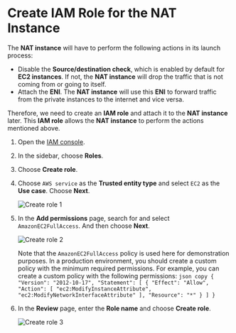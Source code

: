 # Create IAM Role for the NAT Instance

The **NAT instance** will have to perform the following actions in its launch process:
- Disable the **Source/destination check**, which is enabled by default for **EC2 instances**. If not, the **NAT instance** will drop the traffic that is not coming from or going to itself.
- Attach the **ENI**. The **NAT instance** will use this **ENI** to forward traffic from the private instances to the internet and vice versa.

Therefore, we need to create an **IAM role** and attach it to the **NAT instance** later. This **IAM role** allows the **NAT instance** to perform the actions mentioned above.

1. Open the [IAM console](https://console.aws.amazon.com/iam).
2. In the sidebar, choose **Roles**.
3. Choose **Create role**.
4. Choose `AWS service` as the **Trusted entity type** and select `EC2` as the **Use case**. Choose **Next**.
    
    ![Create role 1](/images/eni-and-use-cases/load-balancer-role-1.png)

5. In the **Add permissions** page, search for and select `AmazonEC2FullAccess`. And then choose **Next**.
    
    ![Create role 2](/images/eni-and-use-cases/load-balancer-role-2.png)

    Note that the `AmazonEC2FullAccess` policy is used here for demonstration purposes. In a production environment, you should create a custom policy with the minimum required permissions.
    For example, you can create a custom policy with the following permissions:
        ```json copy
        {
            "Version": "2012-10-17",
            "Statement": [
                {
                    "Effect": "Allow",
                    "Action": [
                        "ec2:ModifyInstanceAttribute",
                        "ec2:ModifyNetworkInterfaceAttribute"
                    ],
                    "Resource": "*"
                }
            ]
        }
        ```

6. In the **Review** page, enter the **Role name** and choose **Create role**.

    ![Create role 3](/images/eni-and-use-cases/load-balancer-role-3.png)

